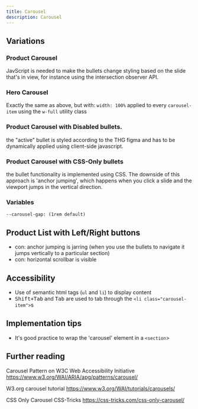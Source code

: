 ```yaml
---
title: Carousel
description: Carousel
---
```



## Variations

### Product Carousel

<ShowComponent filePath="./src/components/carousel/ProductCarousel.html">
  <ProductCarousel />
</ShowComponent>

JavScript is needed to make the bullets change styling based on the slide that's in view, for instance using the intersection observer API.

### Hero Carousel

Exactly the same as above, but with: `width: 100%` applied to every `carousel-item` using the `w-full` utility class

<ShowComponent filePath="./src/components/carousel/HeroCarousel.html">
  <HeroCarousel />
</ShowComponent>

### Product Carousel with Disabled bullets.

the "active" bullet is styled according to the THG figma and has to be dynamically applied using client-side javascript.

### Product Carousel with CSS-Only bullets

the bullet functionality is implemented using CSS. The downside of this approach is 'anchor jumping', which happens when you click a slide and the viewport jumps in the vertical direction.

### Variables

```
--carousel-gap: (1rem default)
```

## Product List with Left/Right buttons

- con: anchor jumping is jarring (when you use the bullets to navigate it jumps vertically to a particular section)
- con: horizontal scrollbar is visible

## Accessibility

* Use of semantic html tags (`ul` and `li`) to display content
* <kbd>Shift+Tab</kbd> and <kbd>Tab</kbd> are used to tab through the `<li class="carousel-item">`s

## Implementation tips

- It's good practice to wrap the 'carousel' element in a `<section`>

## Further reading

Carousel Pattern on W3C Web Accessibility Initiative
https://www.w3.org/WAI/ARIA/apg/patterns/carousel/

W3.org carousel tutorial
https://www.w3.org/WAI/tutorials/carousels/

CSS Only Carousel CSS-Tricks
https://css-tricks.com/css-only-carousel/

